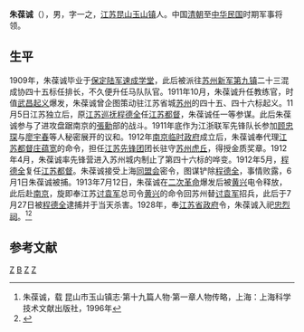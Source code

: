 '''朱葆诚'''（{{bd|1889年||1913年|7月27日}}），男，字一之，[[江苏|江苏]][[昆山|昆山]][[玉山镇|玉山镇]]人。中国[[清朝|清朝]]至[[中华民国|中华民国]]时期军事将领。

==生平==
1909年，朱葆诚毕业于[[保定陸軍軍官學校|保定陆军速成学堂]]，此后被派往[[苏州|苏州]][[陆军第九镇|新军第九镇]]二十三混成协四十五标任排长，不久便升任马队队官。1911年10月，朱葆诚升任教练官，时值[[武昌起义|武昌起义]]爆发，朱葆诚曾企图策动驻江苏省城[[苏州|苏州]]的四十五、四十六标起义。11月5日江苏独立后，原[[江苏巡抚|江苏巡抚]][[程德全|程德全]]任[[江苏都督|江苏都督]]，朱葆诚任一等参谋。此后朱葆诚参与了进攻盘踞南京的[[張勳|張勳]]部的战斗。1911年底作为江浙联军先锋队长参加[[顾忠琛|顾忠琛]]与[[廖宇春|廖宇春]]等人秘密展开的议和。1912年[[南京临时政府|南京临时政府]]成立后，朱葆诚奉代理[[江苏都督|江苏都督]][[庄蕴宽|庄蕴宽]]的命令，担任[[江苏先锋团|江苏先锋团]]团长驻守[[苏州|苏州]][[虎丘|虎丘]]，得授金质奖章。1912年4月，朱葆诚率先锋营进入苏州城内制止了第四十六标的哗变。1912年5月，[[程德全|程德全]]复任[[江苏都督|江苏都督]]。朱葆诚接受上海[[同盟会|同盟会]]密令，图谋铲除[[程德全|程德全]]，事情败露，6月1日朱葆诚被捕。1913年7月12日，朱葆诚在[[二次革命|二次革命]]爆发后被[[黄兴|黄兴]]电令释放，此后赴[[南京|南京]]，旋即奉江苏[[讨袁军|讨袁军]]总司令[[黄兴|黄兴]]的命令回苏州替[[讨袁军|讨袁军]]招兵，此后于7月27日被[[程德全|程德全]]逮捕并于当天杀害。1928年，奉[[江苏省政府|江苏省政府]]令，朱葆诚入祀[[忠烈祠|忠烈祠]]。<ref>朱葆诚，载 昆山市玉山镇志·第十九篇人物·第一章人物传略，上海：上海科学技术文献出版社，1996年</ref><ref>{{Cite web |url=http://www.suzhouculture.cn/showContent.aspx?id=10959 |title=朱葆诚，文化苏州，于2011-10-19查阅 |access-date=2011-10-20 |archive-url=https://web.archive.org/web/20160307041845/http://www.suzhouculture.cn/showContent.aspx?id=10959 |archive-date=2016-03-07 |dead-url=yes }}</ref>

==参考文献==
{{reflist}}

[[Category:昆山人|Z]]
[[Category:朱姓|B]]
[[Category:中华民国大陆时期军事人物|Z]]
[[Category:保定陸軍軍官學校校友|Z]]